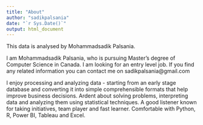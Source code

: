 ```yaml
---
title: "About"
author: "sadikpalsania"
date: "`r Sys.Date()`"
output: html_document
---
```


<p>This data is analysed by Mohammadsadik Palsania.</p>

<p>I am Mohammadsadik Palsania, who is pursuing Master's degree of Computer Science in Canada. I am looking for an entry level job. If you find any related information you can contact me on sadikpalsania@gmail.com </p>
<p>I enjoy processing and analyzing data - starting from an early stage database and converting it into simple comprehensible formats that help improve business decisions. Ardent about solving problems, interpreting data and analyzing them using statistical techniques. A good listener known for taking initiatives, team player and fast learner. Comfortable with Python, R, Power BI, Tableau and Excel.</p>
